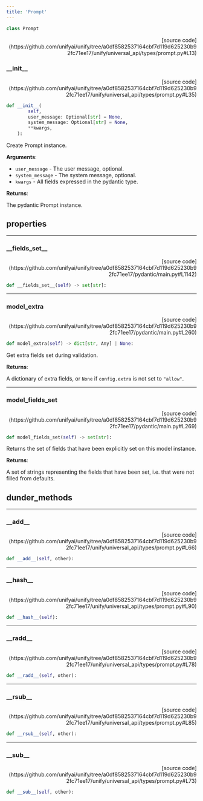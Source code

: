 ```yaml
---
title: 'Prompt'
---
```


```python
class Prompt
```

<p align="right">[source code](https://github.com/unifyai/unify/tree/a0df8582537164cbf7d119d625230b92fc71ee17/unify/universal_api/types/prompt.py#L13)</p>



### \_\_init\_\_

<p align="right">[source code](https://github.com/unifyai/unify/tree/a0df8582537164cbf7d119d625230b92fc71ee17/unify/universal_api/types/prompt.py#L35)</p>

```python
def __init__(
        self,
        user_message: Optional[str] = None,
        system_message: Optional[str] = None,
        **kwargs,
    ):
```

Create Prompt instance.

**Arguments**:

- `user_message` - The user message, optional.
- `system_message` - The system message, optional.
- `kwargs` - All fields expressed in the pydantic type.



**Returns**:

The pydantic Prompt instance.

## properties

---

### \_\_fields\_set\_\_

<p align="right">[source code](https://github.com/unifyai/unify/tree/a0df8582537164cbf7d119d625230b92fc71ee17/pydantic/main.py#L1142)</p>

```python
def __fields_set__(self) -> set[str]:
```



---

### model\_extra

<p align="right">[source code](https://github.com/unifyai/unify/tree/a0df8582537164cbf7d119d625230b92fc71ee17/pydantic/main.py#L260)</p>

```python
def model_extra(self) -> dict[str, Any] | None:
```

Get extra fields set during validation.

**Returns**:

A dictionary of extra fields, or `None` if `config.extra` is not set to `"allow"`.

---

### model\_fields\_set

<p align="right">[source code](https://github.com/unifyai/unify/tree/a0df8582537164cbf7d119d625230b92fc71ee17/pydantic/main.py#L269)</p>

```python
def model_fields_set(self) -> set[str]:
```

Returns the set of fields that have been explicitly set on this model instance.

**Returns**:

A set of strings representing the fields that have been set,
i.e. that were not filled from defaults.

## dunder_methods

---

### \_\_add\_\_

<p align="right">[source code](https://github.com/unifyai/unify/tree/a0df8582537164cbf7d119d625230b92fc71ee17/unify/universal_api/types/prompt.py#L66)</p>

```python
def __add__(self, other):
```



---

### \_\_hash\_\_

<p align="right">[source code](https://github.com/unifyai/unify/tree/a0df8582537164cbf7d119d625230b92fc71ee17/unify/universal_api/types/prompt.py#L90)</p>

```python
def __hash__(self):
```



---

### \_\_radd\_\_

<p align="right">[source code](https://github.com/unifyai/unify/tree/a0df8582537164cbf7d119d625230b92fc71ee17/unify/universal_api/types/prompt.py#L78)</p>

```python
def __radd__(self, other):
```



---

### \_\_rsub\_\_

<p align="right">[source code](https://github.com/unifyai/unify/tree/a0df8582537164cbf7d119d625230b92fc71ee17/unify/universal_api/types/prompt.py#L85)</p>

```python
def __rsub__(self, other):
```



---

### \_\_sub\_\_

<p align="right">[source code](https://github.com/unifyai/unify/tree/a0df8582537164cbf7d119d625230b92fc71ee17/unify/universal_api/types/prompt.py#L73)</p>

```python
def __sub__(self, other):
```
